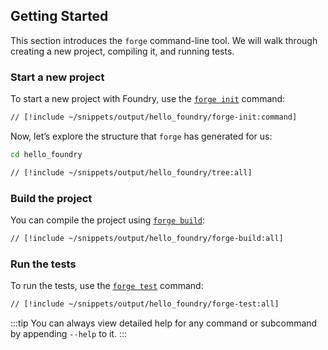 ## Getting Started

This section introduces the `forge` command-line tool. We will walk through creating a new project, compiling it, and running tests.

### Start a new project

To start a new project with Foundry, use the [`forge init`](/forge/reference/forge-init) command:

```sh
// [!include ~/snippets/output/hello_foundry/forge-init:command]
```

Now, let’s explore the structure that `forge` has generated for us:

```sh
cd hello_foundry
```

```sh
// [!include ~/snippets/output/hello_foundry/tree:all]

```

### Build the project

You can compile the project using [`forge build`](/forge/reference/forge-build):

```sh
// [!include ~/snippets/output/hello_foundry/forge-build:all]
```

### Run the tests

To run the tests, use the [`forge test`](/forge/reference/forge-test) command:

```sh
// [!include ~/snippets/output/hello_foundry/forge-test:all]
```

:::tip
You can always view detailed help for any command or subcommand by appending `--help` to it.
:::
